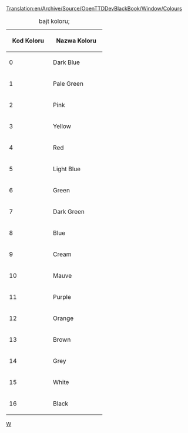 [[Translation:en/Archive/Source/OpenTTDDevBlackBook/Window/Colours]]
 
<!--{{DevDoc}}-->{{pl/Development/Rozwój}}

{|
|+bajt koloru;
!&nbsp;&nbsp;Kod Koloru&nbsp;&nbsp;!!&nbsp;&nbsp;Nazwa Koloru&nbsp;&nbsp;
|-
|0||Dark Blue
|-
|1||Pale Green
|-
|2||Pink
|-
|3||Yellow
|-
|4||Red
|-
|5||Light Blue
|-
|6||Green
|-
|7||Dark Green
|-
|8||Blue
|-
|9||Cream
|-
|10||Mauve
|-
|11||Purple
|-
|12||Orange
|-
|13||Brown
|-
|14||Grey
|-
|15||White
|-
|16||Black
|}

<!--[[Category:OpenTTDDevBlackBook|W]]--> [[Category:pl/Archive/Source/OpenTTDDevBlackBook|W]]